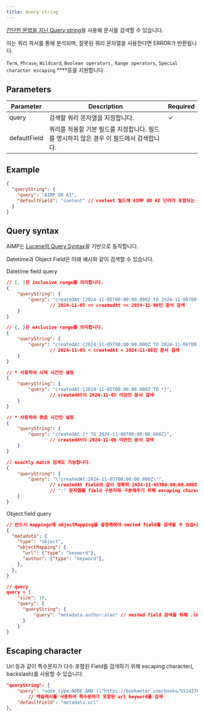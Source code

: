```yaml
---
title: Query string
---
```


[간단한 문법을 지닌 Query string](https://lucene.apache.org/core/10_0_0/queryparser/org/apache/lucene/queryparser/flexible/standard/StandardQueryParser.html)을 사용해 문서를 검색할 수 있습니다.

이는 쿼리 파서를 통해 분석되며, 잘못된 쿼리 문자열을 사용한다면 ERROR가 반환됩니다.

`Term`, `Phrase`, `Wildcard`, `Boolean operators,` `Range operators`, `Special character escaping` \*\*\*\*등을 지원합니다.

## Parameters

| Parameter    | Description                                                                             | Required |
| ------------ | --------------------------------------------------------------------------------------- | -------- |
| query        | 검색할 쿼리 문자열을 지정합니다.                                                        | ✓        |
| defaultField | 쿼리를 적용할 기본 필드를 지정합니다. 필드를 명시하지 않은 경우 이 필드에서 검색합니다. |          |

## Example

```json
{
  "queryString": {
    "query": "AIMP OR AI",
    "defaultField": "content" // content 필드에 AIMP OR AI 단어가 포함되는 문서를 검색
  }
}
```

## Query syntax

AIMP는 [Lucene의 Query Syntax](https://lucene.apache.org/core/10_0_0/queryparser/org/apache/lucene/queryparser/flexible/standard/StandardQueryParser.html)을 기반으로 동작합니다.

Datetime과 Object Field은 아래 예시와 같이 검색할 수 있습니다.

Datetime field query

```json
// [, ]은 inclusive range를 의미합니다.
{
    "queryString": {
        "query": "createdAt:[2024-11-05T00:00:00.000Z TO 2024-11-06T00:00:00.000Z]",
				// 2024-11-05 <= createdAt <= 2024-11-06인 문서 검색
    }
}

// {, }은 exclusive range를 의미합니다.
{
    "queryString": {
        "query": "createdAt:{2024-11-05T00:00:00.000Z TO 2024-11-06T00:00:00.000Z}",
				// 2024-11-05 < createdAt < 2024-11-06인 문서 검색
    }
}

// * 사용하여 시작 시간만 설정
{
    "queryString": {
        "query": "createdAt:{2024-11-05T00:00:00.000Z TO *}",
				// createdAt이 2024-11-05 이상인 문서 검색
    }
}

// * 사용하여 종료 시간만 설정
{
    "queryString": {
        "query": "createdAt:{* TO 2024-11-06T00:00:00.000Z}",
				// createdAt이 2024-11-06 미만인 문서 검색
    }
}

// exactly match 검색도 가능합니다.
{
    "queryString": {
        "query": "\"createdAt:2024-11-05T00:00:00.000Z\"",
				// createdAt field의 값이 정확히 2024-11-05T00:00:00.000Z인 문서 검색
				// ":" 문자열을 field 구분자와 구분해주기 위해 escaping character 사용
    }
}
```

Object field query

```json
// 반드시 mappings에 objectMapping을 설정해줘야 nested field를 검색할 수 있습니다.
{
  "metadata": {
    "type": "object",
    "objectMapping": {
      "url": {"type": "keyword"},
      "author": {"type": "keyword"},
    },
  },
}

// query
query = {
    "size": 10,
    "query": {
      "queryString": {
          "query": "metadata.author:alan" // nested field 검색을 위해 .(dot)으로 연결하여 검색 수행
      }
    }
}
```

## Escaping **character**

Url 등과 같이 특수문자가 다수 포함된 Field를 검색하기 위해 escaping character(\, backslash)를 사용할 수 있습니다.

```json
"queryString": {
    "query": "node_type:NODE AND (\"https://bookmeter.com/books/5514276\" OR \"https://growinglittlebylittle.tistory.com/6\")",
		// 백슬래시를 사용하여 특수문자가 포함된 url keyword를 검색
    "defaultField": "metadata.url"
},
```

